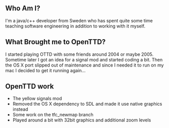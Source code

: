 {{en/Archive/Community/Users/Infobox Developer|
realname=Emil Djupfeldt|
birthyear=1983|
codingspec=OSX, 32bpp, signals|
currentstat=Inactive|
website=https://www.linkedin.com/in/emil-djupfeldt-1b131a3|
}}

== Who Am I? ==
I'm a java/c++ developer from Sweden who has spent quite some time teaching software engineering in addition to working with it myself.

== What Brought me to OpenTTD? ==
I started playing OTTD with some friends around 2004 or maybe 2005. Sometime later I got an idea for a signal mod and started coding a bit. Then the OS X port slipped out of maintenance and since I needed it to run on my mac I decided to get it running again...

== OpenTTD work ==
* The yellow signals mod
* Removed the OS X dependency to SDL and made it use native graphics instead
* Some work on the tfc_newmap branch
* Played around a bit with 32bit graphics and additional zoom levels